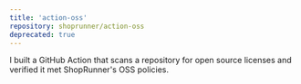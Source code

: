 ```yaml
---
title: 'action-oss'
repository: shoprunner/action-oss
deprecated: true
---
```


I built a GitHub Action that scans a repository for open source licenses and verified it met ShopRunner's OSS policies.
